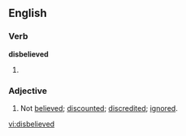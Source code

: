 ==English==

===Verb===
'''disbelieved'''

# {{past of|[[disbelieve]]}}

===Adjective===
{{en-adj}}

# Not [[believed]]; [[discounted]]; [[discredited]]; [[ignored]].

[[vi:disbelieved]]